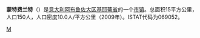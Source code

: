 {{Infobox Settlement
| name = 蒙特费兰特
| native_name = Monteferrante
| native_name_lang = it
| image_skyline = 
| imagesize = 
| image_caption = 
| image_flag = 
| image_shield = 
| pushpin_map = Italy
| pushpin_label_position = bottom
| subdivision_type = 国家
| subdivision_name = {{ITA}}
| subdivision_type1 = [[意大利行政区划|大区]]
| subdivision_name1 = [[阿布鲁佐大区|阿布鲁佐大区]]
| subdivision_type2 = [[意大利行政区划|省]]
| subdivision_name2 =  [[基耶蒂省|基耶蒂省]]
| elevation_m = 
| elevation_ft = 
| area_total_km2 = 15
| population_as_of = 2009
| population_total = 150
| population_density_km2 = 
| timezone = [[CET|CET]]
| utc_offset = +1
| timezone_DST = 
| utc_offset_DST = 
| website =  
}}
'''蒙特费兰特'''（{{lang-it|Monteferrante}}）是[[意大利|意大利]][[阿布鲁佐大区|阿布鲁佐大区]][[基耶蒂省|基耶蒂省]]的一个[[市镇_(意大利)|市镇]]。总面积15平方公里，人口150人，人口密度10.0人/平方公里（2009年）。ISTAT代码为069052。

{{基耶蒂省市鎮}}
{{Italy-geo-stub}}

[[Category:基耶蒂省市镇|M]]